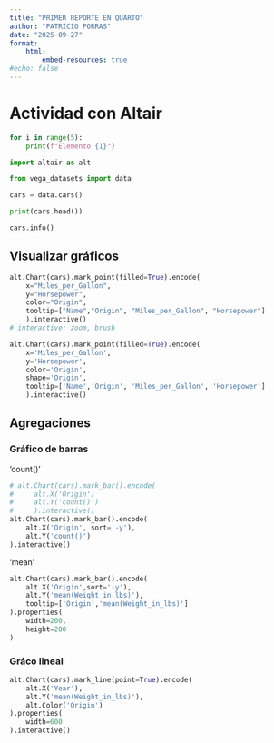 ---
title: "PRIMER REPORTE EN QUARTO"
author: "PATRICIO PORRAS"
date: "2025-09-27"
format: 
    html: 
        embed-resources: true
#echo: false
---

# Actividad con **Altair**

```{python}
for i in range(5):
    print(f"Elemento {1}")
```

```{python}
import altair as alt

from vega_datasets import data

cars = data.cars()

print(cars.head())

```

```{python}
cars.info()
```

## Visualizar gráficos

```{python}
alt.Chart(cars).mark_point(filled=True).encode(
    x="Miles_per_Gallon", 
    y="Horsepower",
    color="Origin",
    tooltip=["Name","Origin", "Miles_per_Gallon", "Horsepower"]
    ).interactive()
# interactive: zoom, brush
```

```{python}
alt.Chart(cars).mark_point(filled=True).encode(
    x='Miles_per_Gallon', 
    y='Horsepower',
    color='Origin',
    shape='Origin',
    tooltip=['Name','Origin', 'Miles_per_Gallon', 'Horsepower']
    ).interactive()

```

## Agregaciones

### Gráfico de barras
'count()'

```{python}
# alt.Chart(cars).mark_bar().encode(
#     alt.X('Origin')
#     alt.Y('count()')
#     ).interactive()
alt.Chart(cars).mark_bar().encode(
    alt.X('Origin', sort='-y'),
    alt.Y('count()')
).interactive()
```

'mean'
```{python}
alt.Chart(cars).mark_bar().encode(
    alt.X('Origin',sort='-y'),
    alt.Y('mean(Weight_in_lbs)'),
    tooltip=['Origin','mean(Weight_in_lbs)']
).properties(
    width=200,
    height=200
)
```

### Gráco lineal


```{python}
alt.Chart(cars).mark_line(point=True).encode(
    alt.X('Year'),
    alt.Y('mean(Weight_in_lbs)'),
    alt.Color('Origin')
).properties(
    width=600
).interactive()
```